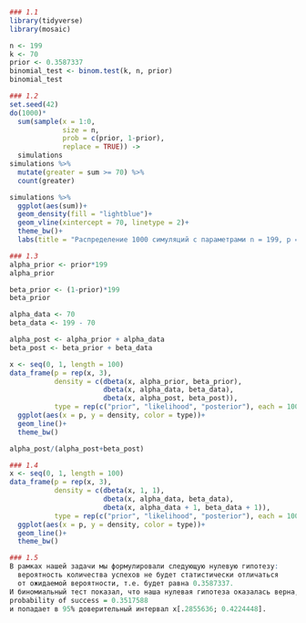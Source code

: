 ```{r}
### 1.1
library(tidyverse)
library(mosaic)

n <- 199
k <- 70
prior <- 0.3587337
binomial_test <- binom.test(k, n, prior)
binomial_test

### 1.2
set.seed(42)
do(1000)*
  sum(sample(x = 1:0, 
             size = n, 
             prob = c(prior, 1-prior), 
             replace = TRUE)) ->
  simulations
simulations %>% 
  mutate(greater = sum >= 70) %>% 
  count(greater)

simulations %>% 
  ggplot(aes(sum))+
  geom_density(fill = "lightblue")+
  geom_vline(xintercept = 70, linetype = 2)+
  theme_bw()+
  labs(title = "Распределение 1000 симуляций с параметрами n = 199, p = 0.3587337")

### 1.3
alpha_prior <- prior*199
alpha_prior

beta_prior <- (1-prior)*199
beta_prior

alpha_data <- 70
beta_data <- 199 - 70

alpha_post <- alpha_prior + alpha_data
beta_post <- beta_prior + beta_data

x <- seq(0, 1, length = 100)
data_frame(p = rep(x, 3),
           density = c(dbeta(x, alpha_prior, beta_prior),
                       dbeta(x, alpha_data, beta_data),
                       dbeta(x, alpha_post, beta_post)),
           type = rep(c("prior", "likelihood", "posterior"), each = 100))%>% 
  ggplot(aes(x = p, y = density, color = type))+
  geom_line()+
  theme_bw()

alpha_post/(alpha_post+beta_post)

### 1.4
x <- seq(0, 1, length = 100)
data_frame(p = rep(x, 3),
           density = c(dbeta(x, 1, 1),
                       dbeta(x, alpha_data, beta_data),
                       dbeta(x, alpha_data + 1, beta_data + 1)),
           type = rep(c("prior", "likelihood", "posterior"), each = 100))%>% 
  ggplot(aes(x = p, y = density, color = type))+
  geom_line()+
  theme_bw()

### 1.5
В рамках нашей задачи мы формулировали следующую нулевую гипотезу:
  вероятность количества успехов не будет статистически отличаться 
  от ожидаемой вероятности, т.е. будет равна 0.3587337.
И биномиальный тест показал, что наша нулевая гипотеза оказалась верна, 
probability of success = 0.3517588 
и попадает в 95% доверительный интервал х[.2855636; 0.4224448].

```
